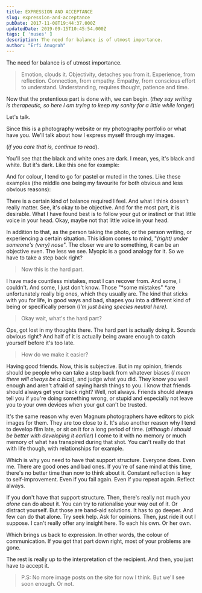 ```yaml
---
title: EXPRESSION AND ACCEPTANCE
slug: expression-and-acceptance
pubDate: 2017-11-08T19:44:37.000Z
updatedDate: 2019-09-15T10:45:54.000Z
tags: [ 'muses' ]
description: The need for balance is of utmost importance.
author: "Erfi Anugrah"
---
```


The need for balance is of utmost importance.

> Emotion, clouds it. Objectivity, detaches you from it. Experience, from reflection. Connection, from empathy. Empathy, from conscious effort to understand. Understanding, requires thought, patience and time.

Now that the pretentious part is done with, we can begin. (*they say writing is therapeutic, so here I am trying to keep my sanity for a little while longer*)

Let's talk.

Since this is a photography website or my photography portfolio or what have you. We'll talk about how I express myself through my images.

(*if you care that is, continue to read*).

You'll see that the black and white ones are dark. I mean, yes, it's black and white. But it's dark. Like this one for example:

And for colour, I tend to go for pastel or muted in the tones. Like these examples (the middle one being my favourite for both obvious and less obvious reasons):

There is a certain kind of balance required I feel. And what I think doesn't really matter. See, it's okay to be objective. And for the most part, it is desirable. What I have found best is to follow your gut or instinct or that little voice in your head. Okay, maybe not that little voice in your head.

In addition to that, as the person taking the photo, or the person writing, or experiencing a certain situation. This idiom comes to mind, "*(right) under someone's (very) nose*". The closer we are to something, it can be an objective even. The less we see. Myopic is a good analogy for it. So we have to take a step back right?

> Now this is the hard part. 

I have made countless mistakes, most I can recover from. And some, I couldn't. And some, I just don't know. Those "*some mistakes" *are unfortunately really big ones, which they usually are. The kind that sticks with you for life, in good ways and bad, shapes you into a different kind of being or specifically person (*I'm just being species neutral here).*

> Okay wait, what's the hard part? 

Ops, got lost in my thoughts there. The hard part is actually doing it. Sounds obvious right? And half of it is actually being aware enough to catch yourself before it's too late. 

> How do we make it easier? 

Having good friends. Now, this is subjective. But in my opinion, friends should be people who can take a step back from whatever biases (*I mean there will always be a bias*), and judge what you did. They know you well enough and aren't afraid of saying harsh things to you. I know that friends should always get your back right? Well, not always. Friends should always tell you if you're doing something wrong, or stupid and especially not leave you to your own devices when your gut can't be trusted.

It's the same reason why even Magnum photographers have editors to pick images for them. They are too close to it. It's also another reason why I tend to develop film late, or sit on it for a long period of time. (*although I should be better with developing it earlier*) I come to it with no memory or much memory of what has transpired during that shot. You can't really do that with life though, with relationships for example.

Which is why you need to have that support structure. Everyone does. Even me. There are good ones and bad ones. If you're of sane mind at this time, there's no better time than now to think about it. Constant reflection is key to self-improvement. Even if you fail again. Even if you repeat again. Reflect always.

If you don't have that support structure. Then, there's really not much *you alone* can do about it. You can try to rationalise your way out of it. Or distract yourself. But those are band-aid solutions. It has to go deeper. And few can do that alone. Try seek help. Ask for opinions. Then, just ride it out I suppose. I can't really offer any insight here. To each his own. Or her own.

Which brings us back to expression. In other words, the colour of communication. If you got that part down right, most of your problems are gone. 

The rest is really up to the interpretation of the recipient. And then, you just have to accept it. 

> P.S: No more image posts on the site for now I think. But we'll see soon enough. Or not.
